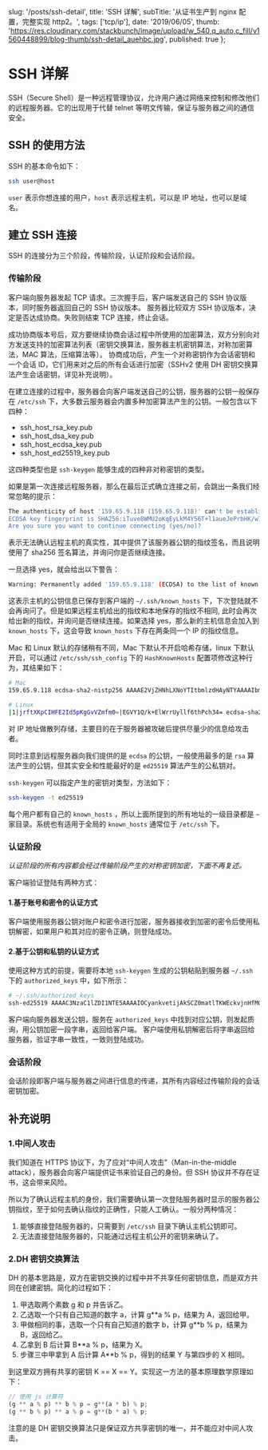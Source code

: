 
  slug: '/posts/ssh-detail',
  title: 'SSH 详解',
  subTitle: '从证书生产到 nginx 配置，完整实现 http2。',
  tags: ['tcp/ip'],
  date: '2019/06/05',
  thumb: 'https://res.cloudinary.com/stackbunch/image/upload/w_540,q_auto,c_fill/v1560448899/blog-thumb/ssh-detail_auehbc.jpg',
  published: true
};


# SSH 详解

SSH（Secure Shell）是一种远程管理协议，允许用户通过网络来控制和修改他们的远程服务器。它的出现用于代替 telnet 等明文传输，保证与服务器之间的通信安全。

## SSH 的使用方法

SSH 的基本命令如下：

```bash
ssh user@host
```

`user` 表示你想连接的用户，`host` 表示远程主机，可以是 IP 地址，也可以是域名。

## 建立 SSH 连接

SSH 的连接分为三个阶段，传输阶段，认证阶段和会话阶段。

### 传输阶段

客户端向服务器发起 TCP 请求。三次握手后，客户端发送自己的 SSH 协议版本，同时服务器返回自己的 SSH 协议版本。
服务器比较双方 SSH 协议版本，决定是否达成协商。失败则结束 TCP 连接，终止会话。

成功协商版本号后，双方要继续协商会话过程中所使用的加密算法，双方分别向对方发送支持的加密算法列表（密钥交换算法，服务器主机密钥算法，对称加密算法，MAC 算法，压缩算法等）。
协商成功后，产生一个对称密钥作为会话密钥和一个会话 ID，它们用来对之后的所有会话进行加密（SSHv2 使用 DH 密钥交换算法产生会话密钥，详见补充说明）。

在建立连接的过程中，服务器会向客户端发送自己的公钥，服务器的公钥一般保存在 `/etc/ssh` 下，大多数云服务器会内置多种加密算法产生的公钥。一般包含以下四种：

- ssh_host_rsa_key.pub
- ssh_host_dsa_key.pub
- ssh_host_ecdsa_key.pub
- ssh_host_ed25519_key.pub

这四种类型也是 `ssh-keygen` 能够生成的四种非对称密钥的类型。

如果是第一次连接远程服务器，那么在最后正式确立连接之前，会跳出一条我们经常忽略的提示：

```bash
The authenticity of host '159.65.9.118 (159.65.9.118)' can't be established.
ECDSA key fingerprint is SHA256:iTuve8WMU2oKqEyLkM4Y56T+l1aueJePrbHK/w7kVDI.
Are you sure you want to continue connecting (yes/no)?

```

表示无法确认远程主机的真实性，其中提供了该服务器公钥的指纹签名，而且说明使用了 sha256 签名算法，并询问你是否继续连接。

一旦选择 yes，就会给出以下警告：

```bash
Warning: Permanently added '159.65.9.118' (ECDSA) to the list of known hosts.
```

这表示主机的公钥信息已保存到客户端的 `~/.ssh/known_hosts` 下，下次登陆就不会再询问了。但是如果远程主机给出的指纹和本地保存的指纹不相同,
此时会再次给出新的指纹，并询问是否继续连接。如果选择 yes，那么新的主机信息会加入到 `known_hosts` 下，这会导致 `known_hosts` 下存在两条同一个 IP 的指纹信息。

Mac 和 Linux 默认的存储稍有不同，Mac 下默认不开启哈希存储，linux 下默认开启，可以通过 `/etc/ssh/ssh_config` 下的 `HashKnownHosts` 配置项修改这种行为，其结果如下：

```bash
# Mac
159.65.9.118 ecdsa-sha2-nistp256 AAAAE2VjZHNhLXNoYTItbmlzdHAyNTYAAAAIbmlzdHAyNTYAAABBBKGFHJRd3MZaUA0FYOlLsNMrNDz1aACZRQw8xZhp1mzAvFKxwDCRooIbsfZ7soZRMQAXUDQGj8nIbfq2cjgNnPQ=

# Linux
|1|jrftXKpCIHFE2Id5pKgGvVZmfm0=|EGVY1Q/k+ElWrrUyllf6thPch34= ecdsa-sha2-nistp256 AAAAE2VjZHNhLXNoYTItbmlzdHAyNTYAAAAIbmlzdHAyNTYAAABBBKGFHJRd3MZaUA0FYOlLsNMrNDz1aACZRQw8xZhp1mzAvFKxwDCRooIbsfZ7soZRMQAXUDQGj8nIbfq2cjgNnPQ=

```

对 IP 地址做散列存储，主要目的在于服务器被攻破后提供尽量少的信息给攻击者。

同时注意到远程服务器向我们提供的是 `ecdsa` 的公钥，一般使用最多的是 `rsa` 算法产生的公钥，但其实安全和性能最好的是 `ed25519` 算法产生的公私钥对。

`ssh-keygen` 可以指定产生的密钥对类型，方法如下：

```bash
ssh-keygen -t ed25519
```

每个用户都有自己的 `known_hosts` ，所以上面所提到的所有地址的一级目录都是 `~` 家目录。系统也有适用于全局的 `known_hosts` 通常位于 `/etc/ssh` 下。

### 认证阶段

_认证阶段的所有内容都会经过传输阶段产生的对称密钥加密，下面不再复述。_

客户端验证登陆有两种方式：

#### 1.基于账号和密令的认证方式

客户端使用服务器公钥对账户和密令进行加密，服务器接收到加密的密令后使用私钥解密，如果用户和其对应的密令正确，则登陆成功。

#### 2.基于公钥和私钥的认证方式

使用这种方式的前提，需要将本地 `ssh-keygen` 生成的公钥粘贴到服务器 `~/.ssh` 下的 `authorized_keys` 中，如下所示：

```bash
# ~/.ssh/authorized_keys
ssh-ed25519 AAAAC3NzaC1lZDI1NTE5AAAAIOCyankvetijAkSCZ0matlTKWEckvjnHfM0eYVgX4AG8
```

客户端向服务器发送公钥，服务在 `authorized_keys` 中找到对应公钥，则发起质询，用公钥加密一段字串，返回给客户端。
客户端使用私钥解密后将字串返回给服务器，验证字串一致性，一致则登陆成功。

### 会话阶段

会话阶段即客户端与服务器之间进行信息的传递，其所有内容经过传输阶段的会话密钥加密。

## 补充说明

### 1.中间人攻击

我们知道在 HTTPS 协议下，为了应对“中间人攻击”（Man-in-the-middle attack），服务器会向客户端提供证书来验证自己的身份。但 SSH 协议并不存在证书，这会带来风险。

所以为了确认远程主机的身份，我们需要确认第一次登陆服务器时显示的服务器公钥指纹，至于如何去确认指纹的正确性，只能人工确认。一般分两种情况：

1. 能够直接登陆服务器的，只需要到 `/etc/ssh` 目录下确认主机公钥即可。
2. 无法直接登陆服务器的，只能通过远程主机公开的密钥来确认了。

### 2.DH 密钥交换算法

DH 的基本思路是，双方在密钥交换的过程中并不共享任何密钥信息，而是双方共同在创建密钥。简化的过程如下：

1. 甲选取两个素数 g 和 p 并告诉乙。
2. 乙选取一个只有自己知道的数字 a，计算 g\*\*a % p，结果为 A，返回给甲。
3. 甲做相同的事，选取一个只有自己知道的数字 b，计算 g\*\*b % p，结果为 B，返回给乙。
4. 乙拿到 B 后计算 B\*\*a % p，结果为 X。
5. 步骤三中甲拿到 A 后计算 A\*\*b % p，得到的结果 Y 与第四步的 X 相同。

到这里双方拥有共享的密钥 K == X == Y。实现这一方法的基本原理数学原理如下：

```js
// 使用 js 计算符
(g ** a % p) ** b % p = g**(a * b) % p;
(g ** b % p) ** a % p = g**(b * a) % p;
```

注意的是 DH 密钥交换算法只是保证双方共享密钥的唯一，并不能应对中间人攻击。
